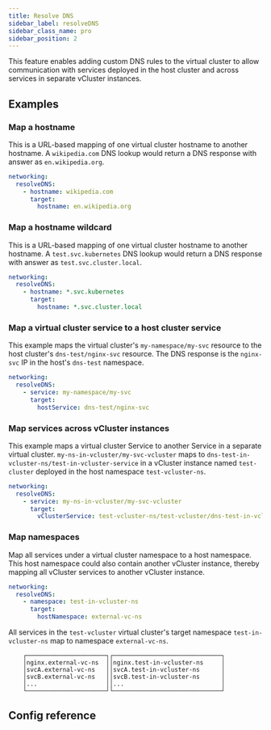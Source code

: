 ```yaml
---
title: Resolve DNS
sidebar_label: resolveDNS
sidebar_class_name: pro
sidebar_position: 2
---
```



<ProAdmonition/>

This feature enables adding custom DNS rules to the virtual cluster to allow communication with services deployed in the host cluster and across services in separate vCluster instances.

## Examples

### Map a hostname

This is a URL-based mapping of one virtual cluster hostname to another hostname. A `wikipedia.com` DNS lookup would return a DNS response with answer as `en.wikipedia.org`.

```yaml
networking:
  resolveDNS:
    - hostname: wikipedia.com
      target:
        hostname: en.wikipedia.org
```

### Map a hostname wildcard

This is a URL-based mapping of one virtual cluster hostname to another hostname. A `test.svc.kubernetes` DNS lookup would return a DNS response with answer as `test.svc.cluster.local`.

```yaml
networking:
  resolveDNS:
    - hostname: *.svc.kubernetes
      target:
        hostname: *.svc.cluster.local
```

### Map a virtual cluster service to a host cluster service

This example maps the virtual cluster's `my-namespace/my-svc` resource to the host cluster's `dns-test/nginx-svc` resource. The DNS response is the `nginx-svc` IP in the host's `dns-test` namespace.

```yaml
networking:
  resolveDNS:
    - service: my-namespace/my-svc
      target:
        hostService: dns-test/nginx-svc
```

### Map services across vCluster instances

This example maps a virtual cluster Service to another Service in a separate virtual cluster.
`my-ns-in-vcluster/my-svc-vcluster` maps to  `dns-test-in-vcluster-ns/test-in-vcluster-service` in a vCluster instance named `test-cluster` deployed in the host namespace `test-vcluster-ns`.

```yaml
networking:
  resolveDNS:
    - service: my-ns-in-vcluster/my-svc-vcluster
      target:
        vClusterService: test-vcluster-ns/test-vcluster/dns-test-in-vcluster-ns/test-in-vcluster-service
```

### Map namespaces

Map all services under a virtual cluster namespace to a host namespace. This host namespace could also contain another vCluster instance, thereby mapping all vCluster services to another vCluster instance.
```yaml
networking:
  resolveDNS:
    - namespace: test-in-vcluster-ns
      target:
        hostNamespace: external-vc-ns
```

All services in the `test-vcluster` virtual cluster's target namespace `test-in-vcluster-ns`  map to namespace `external-vc-ns`.

```
    ┌──────────────────────┐┌──────────────────────────────┐
    │nginx.external-vc-ns  ││nginx.test-in-vcluster-ns     │
    │svcA.external-vc-ns   ││svcA.test-in-vcluster-ns      │
    │svcB.external-vc-ns   ││svcB.test-in-vcluster-ns      │
    │...                   ││...                           │
    └──────────────────────┘└──────────────────────────────┘

```

## Config reference

<ResolveDNS/>
